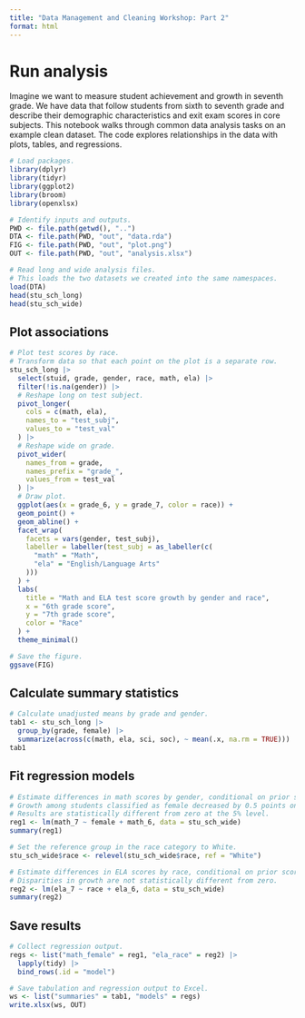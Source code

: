 ```yaml
---
title: "Data Management and Cleaning Workshop: Part 2"
format: html
---
```


# Run analysis

Imagine we want to measure student achievement and growth in seventh grade. We have data that follow students from sixth to seventh grade and describe their demographic characteristics and exit exam scores in core subjects. This notebook walks through common data analysis tasks on an example clean dataset. The code explores relationships in the data with plots, tables, and regressions.

```r
# Load packages.
library(dplyr)
library(tidyr)
library(ggplot2)
library(broom)
library(openxlsx)

# Identify inputs and outputs.
PWD <- file.path(getwd(), "..")
DTA <- file.path(PWD, "out", "data.rda")
FIG <- file.path(PWD, "out", "plot.png")
OUT <- file.path(PWD, "out", "analysis.xlsx")
```

```r
# Read long and wide analysis files.
# This loads the two datasets we created into the same namespaces.
load(DTA)
head(stu_sch_long)
head(stu_sch_wide)
```

## Plot associations

```r
# Plot test scores by race.
# Transform data so that each point on the plot is a separate row.
stu_sch_long |>
  select(stuid, grade, gender, race, math, ela) |>
  filter(!is.na(gender)) |>
  # Reshape long on test subject.
  pivot_longer(
    cols = c(math, ela),
    names_to = "test_subj",
    values_to = "test_val"
  ) |>
  # Reshape wide on grade.
  pivot_wider(
    names_from = grade,
    names_prefix = "grade_",
    values_from = test_val
  ) |>
  # Draw plot.
  ggplot(aes(x = grade_6, y = grade_7, color = race)) +
  geom_point() +
  geom_abline() +
  facet_wrap(
    facets = vars(gender, test_subj),
    labeller = labeller(test_subj = as_labeller(c(
      "math" = "Math",
      "ela" = "English/Language Arts"
    )))
  ) +
  labs(
    title = "Math and ELA test score growth by gender and race",
    x = "6th grade score",
    y = "7th grade score",
    color = "Race"
  ) +
  theme_minimal()

# Save the figure.
ggsave(FIG)
```

## Calculate summary statistics

```r
# Calculate unadjusted means by grade and gender.
tab1 <- stu_sch_long |>
  group_by(grade, female) |>
  summarize(across(c(math, ela, sci, soc), ~ mean(.x, na.rm = TRUE)))
tab1
```

## Fit regression models

```r
# Estimate differences in math scores by gender, conditional on prior scores.
# Growth among students classified as female decreased by 0.5 points on average.
# Results are statistically different from zero at the 5% level.
reg1 <- lm(math_7 ~ female + math_6, data = stu_sch_wide)
summary(reg1)

# Set the reference group in the race category to White.
stu_sch_wide$race <- relevel(stu_sch_wide$race, ref = "White")

# Estimate differences in ELA scores by race, conditional on prior scores.
# Disparities in growth are not statistically different from zero.
reg2 <- lm(ela_7 ~ race + ela_6, data = stu_sch_wide)
summary(reg2)
```

## Save results

```r
# Collect regression output.
regs <- list("math_female" = reg1, "ela_race" = reg2) |>
  lapply(tidy) |>
  bind_rows(.id = "model")

# Save tabulation and regression output to Excel.
ws <- list("summaries" = tab1, "models" = regs)
write.xlsx(ws, OUT)
```
